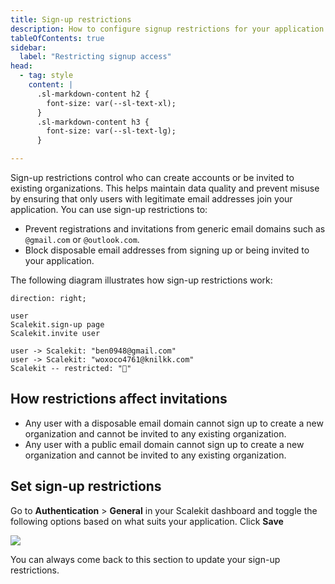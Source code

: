 ```yaml
---
title: Sign-up restrictions
description: How to configure signup restrictions for your application
tableOfContents: true
sidebar:
  label: "Restricting signup access"
head:
  - tag: style
    content: |
      .sl-markdown-content h2 {
        font-size: var(--sl-text-xl);
      }
      .sl-markdown-content h3 {
        font-size: var(--sl-text-lg);
      }

---
```



Sign-up restrictions control who can create accounts or be invited to existing organizations. This helps maintain data quality and prevent misuse by ensuring that only users with legitimate email addresses join your application. You can use sign-up restrictions to:

- Prevent registrations and invitations from generic email domains such as `@gmail.com` or `@outlook.com`.
- Block disposable email addresses from signing up or being invited to your application.

The following diagram illustrates how sign-up restrictions work:

```d2
direction: right;

user
Scalekit.sign-up page
Scalekit.invite user

user -> Scalekit: "ben0948@gmail.com"
user -> Scalekit: "woxoco4761@knilkk.com"
Scalekit -- restricted: "🚫"
```

## How restrictions affect invitations

- Any user with a disposable email domain cannot sign up to create a new organization and cannot be invited to any existing organization.
- Any user with a public email domain cannot sign up to create a new organization and cannot be invited to any existing organization.

## Set sign-up restrictions

Go to **Authentication** > **General** in your Scalekit dashboard and toggle the following options based on what suits your application. Click **Save**

![](@/assets/docs/signup-restrictions/ui.png)

You can always come back to this section to update your sign-up restrictions.